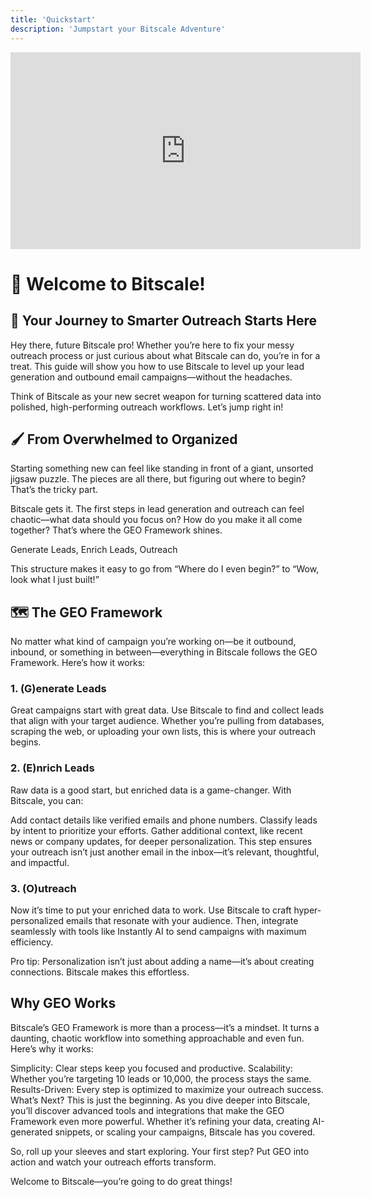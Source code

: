 ```yaml
---
title: 'Quickstart'
description: 'Jumpstart your Bitscale Adventure'
---
```



<iframe width="560" height="315" src="https://www.youtube.com/embed/ewso6bSvUoo?si=staXSmVJd6mttxCF" title="YouTube video player" frameborder="0" allow="accelerometer; autoplay; clipboard-write; encrypted-media; gyroscope; picture-in-picture; web-share" referrerpolicy="strict-origin-when-cross-origin" allowfullscreen></iframe>


# 🎉 Welcome to Bitscale!
## 🚀 Your Journey to Smarter Outreach Starts Here
Hey there, future Bitscale pro! Whether you’re here to fix your messy outreach process or just curious about what Bitscale can do, you’re in for a treat. This guide will show you how to use Bitscale to level up your lead generation and outbound email campaigns—without the headaches.

Think of Bitscale as your new secret weapon for turning scattered data into polished, high-performing outreach workflows. Let’s jump right in!

## 🖌️ From Overwhelmed to Organized
Starting something new can feel like standing in front of a giant, unsorted jigsaw puzzle. The pieces are all there, but figuring out where to begin? That’s the tricky part.

Bitscale gets it. The first steps in lead generation and outreach can feel chaotic—what data should you focus on? How do you make it all come together? That’s where the GEO Framework shines.

Generate Leads,
Enrich Leads,
Outreach

This structure makes it easy to go from “Where do I even begin?” to “Wow, look what I just built!”

## 🗺️ The GEO Framework
No matter what kind of campaign you’re working on—be it outbound, inbound, or something in between—everything in Bitscale follows the GEO Framework. Here’s how it works:

### 1. (G)enerate Leads
Great campaigns start with great data. Use Bitscale to find and collect leads that align with your target audience. Whether you’re pulling from databases, scraping the web, or uploading your own lists, this is where your outreach begins.

### 2. (E)nrich Leads
Raw data is a good start, but enriched data is a game-changer. With Bitscale, you can:

Add contact details like verified emails and phone numbers.
Classify leads by intent to prioritize your efforts.
Gather additional context, like recent news or company updates, for deeper personalization.
This step ensures your outreach isn’t just another email in the inbox—it’s relevant, thoughtful, and impactful.

### 3. (O)utreach
Now it’s time to put your enriched data to work. Use Bitscale to craft hyper-personalized emails that resonate with your audience. Then, integrate seamlessly with tools like Instantly AI to send campaigns with maximum efficiency.

Pro tip: Personalization isn’t just about adding a name—it’s about creating connections. Bitscale makes this effortless.

## Why GEO Works
Bitscale’s GEO Framework is more than a process—it’s a mindset. It turns a daunting, chaotic workflow into something approachable and even fun. Here’s why it works:

Simplicity: Clear steps keep you focused and productive.
Scalability: Whether you’re targeting 10 leads or 10,000, the process stays the same.
Results-Driven: Every step is optimized to maximize your outreach success.
What’s Next?
This is just the beginning. As you dive deeper into Bitscale, you’ll discover advanced tools and integrations that make the GEO Framework even more powerful. Whether it’s refining your data, creating AI-generated snippets, or scaling your campaigns, Bitscale has you covered.

So, roll up your sleeves and start exploring. Your first step? Put GEO into action and watch your outreach efforts transform.

Welcome to Bitscale—you’re going to do great things!